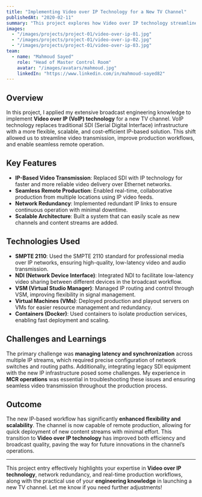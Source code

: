 ```yaml
---
title: "Implementing Video over IP Technology for a New TV Channel"
publishedAt: "2020-02-11"
summary: "This project explores how Video over IP technology streamlines broadcast workflows, and how my engineering expertise was utilized to deploy and optimize this system for a new TV channel launch."
images:
  - "/images/projects/project-01/video-over-ip-01.jpg"
  - "/images/projects/project-01/video-over-ip-02.jpg"
  - "/images/projects/project-01/video-over-ip-03.jpg"
team:
  - name: "Mahmoud Sayed"
    role: "Head of Master Control Room"
    avatar: "/images/avatars/mahmoud.jpg"
    linkedIn: "https://www.linkedin.com/in/mahmoud-sayed82"
---
```


## Overview

In this project, I applied my extensive broadcast engineering knowledge to implement **Video over IP (VoIP) technology** for a new TV channel. VoIP technology replaces traditional SDI (Serial Digital Interface) infrastructure with a more flexible, scalable, and cost-efficient IP-based solution. This shift allowed us to streamline video transmission, improve production workflows, and enable seamless remote operation.

## Key Features

- **IP-Based Video Transmission**: Replaced SDI with IP technology for faster and more reliable video delivery over Ethernet networks.
- **Seamless Remote Production**: Enabled real-time, collaborative production from multiple locations using IP video feeds.
- **Network Redundancy**: Implemented redundant IP links to ensure continuous operation with minimal downtime.
- **Scalable Architecture**: Built a system that can easily scale as new channels and content streams are added.

## Technologies Used

- **SMPTE 2110**: Used the SMPTE 2110 standard for professional media over IP networks, ensuring high-quality, low-latency video and audio transmission.
- **NDI (Network Device Interface)**: Integrated NDI to facilitate low-latency video sharing between different devices in the broadcast workflow.
- **VSM (Virtual Studio Manager)**: Managed IP routing and control through VSM, improving flexibility in signal management.
- **Virtual Machines (VMs)**: Deployed production and playout servers on VMs for easier resource management and redundancy.
- **Containers (Docker)**: Used containers to isolate production services, enabling fast deployment and scaling.

## Challenges and Learnings

The primary challenge was **managing latency and synchronization** across multiple IP streams, which required precise configuration of network switches and routing paths. Additionally, integrating legacy SDI equipment with the new IP infrastructure posed some challenges. My experience in **MCR operations** was essential in troubleshooting these issues and ensuring seamless video transmission throughout the production process.

## Outcome

The new IP-based workflow has significantly **enhanced flexibility and scalability**. The channel is now capable of remote production, allowing for quick deployment of new content streams with minimal effort. This transition to **Video over IP technology** has improved both efficiency and broadcast quality, paving the way for future innovations in the channel’s operations.

---

This project entry effectively highlights your expertise in **Video over IP technology**, network redundancy, and real-time production workflows, along with the practical use of your **engineering knowledge** in launching a new TV channel. Let me know if you need further adjustments!
